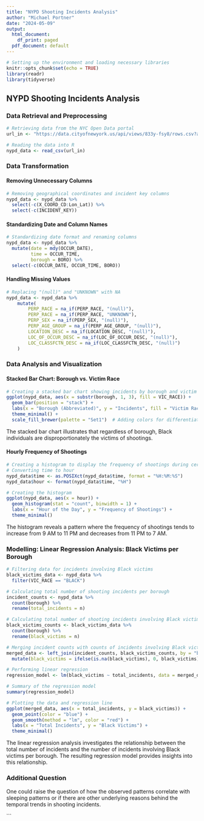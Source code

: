 ---
title: "NYPD Shooting Incidents Analysis"
author: "Michael Portner"
date: "2024-05-09"
output:
  html_document:
    df_print: paged
  pdf_document: default
---

```{r setup, include=FALSE}
# Setting up the environment and loading necessary libraries
knitr::opts_chunk$set(echo = TRUE)
library(readr)
library(tidyverse)
```

## NYPD Shooting Incidents Analysis

### Data Retrieval and Preprocessing

```{r get_gov_data, echo=FALSE}
# Retrieving data from the NYC Open Data portal
url_in <- "https://data.cityofnewyork.us/api/views/833y-fsy8/rows.csv?accessType=DOWNLOAD"

# Reading the data into R
nypd_data <- read_csv(url_in)
```

### Data Transformation

#### Removing Unnecessary Columns

```{r remove_geo, echo=TRUE}
# Removing geographical coordinates and incident key columns
nypd_data <- nypd_data %>%
  select(-c(X_COORD_CD:Lon_Lat)) %>% 
  select(-c(INCIDENT_KEY))
```

#### Standardizing Date and Column Names

```{r rename, echo=TRUE}
# Standardizing date format and renaming columns
nypd_data <- nypd_data %>%
  mutate(date = mdy(OCCUR_DATE), 
         time = OCCUR_TIME,
         borough = BORO) %>%
  select(-c(OCCUR_DATE, OCCUR_TIME, BORO))
```

#### Handling Missing Values

```{r replace_strings, echo=TRUE}
# Replacing "(null)" and "UNKNOWN" with NA
nypd_data <- nypd_data %>%
    mutate(
        PERP_RACE = na_if(PERP_RACE, "(null)"),
        PERP_RACE = na_if(PERP_RACE, "UNKNOWN"),
        PERP_SEX = na_if(PERP_SEX, "(null)"),
        PERP_AGE_GROUP = na_if(PERP_AGE_GROUP, "(null)"),
        LOCATION_DESC = na_if(LOCATION_DESC, "(null)"),
        LOC_OF_OCCUR_DESC = na_if(LOC_OF_OCCUR_DESC, "(null)"),
        LOC_CLASSFCTN_DESC = na_if(LOC_CLASSFCTN_DESC, "(null)")
    )
```

### Data Analysis and Visualization

#### Stacked Bar Chart: Borough vs. Victim Race {.center}


```{r plot_borough_victim_race, echo=TRUE}
# Creating a stacked bar chart showing incidents by borough and victim race
ggplot(nypd_data, aes(x = substr(borough, 1, 3), fill = VIC_RACE)) +
  geom_bar(position = "stack") +
  labs(x = "Borough (Abbreviated)", y = "Incidents", fill = "Victim Race") +
  theme_minimal() +
  scale_fill_brewer(palette = "Set1")  # Adding colors for differentiation
```

The stacked bar chart illustrates that regardless of borough, Black individuals are disproportionately the victims of shootings.

#### Hourly Frequency of Shootings

```{r histogram_shootings_hour, echo=TRUE}
# Creating a histogram to display the frequency of shootings during certain hours
# Converting time to hour
nypd_data$time <- as.POSIXct(nypd_data$time, format = "%H:%M:%S")
nypd_data$hour <- format(nypd_data$time, "%H")

# Creating the histogram
ggplot(nypd_data, aes(x = hour)) +
  geom_histogram(stat = "count", binwidth = 1) +
  labs(x = "Hour of the Day", y = "Frequency of Shootings") +
  theme_minimal()
```

The histogram reveals a pattern where the frequency of shootings tends to increase from 9 AM to 11 PM and decreases from 11 PM to 7 AM.

### Modelling: Linear Regression Analysis: Black Victims per Borough

```{r black_victims_regression, echo=TRUE}
# Filtering data for incidents involving Black victims
black_victims_data <- nypd_data %>%
  filter(VIC_RACE == "BLACK")

# Calculating total number of shooting incidents per borough
incident_counts <- nypd_data %>%
  count(borough) %>%
  rename(total_incidents = n)

# Calculating total number of shooting incidents involving Black victims per borough
black_victims_counts <- black_victims_data %>%
  count(borough) %>%
  rename(black_victims = n)

# Merging incident counts with counts of incidents involving Black victims by borough
merged_data <- left_join(incident_counts, black_victims_counts, by = "borough") %>%
  mutate(black_victims = ifelse(is.na(black_victims), 0, black_victims))

# Performing linear regression
regression_model <- lm(black_victims ~ total_incidents, data = merged_data)

# Summary of the regression model
summary(regression_model)

# Plotting the data and regression line
ggplot(merged_data, aes(x = total_incidents, y = black_victims)) +
  geom_point(color = "blue") +
  geom_smooth(method = "lm", color = "red") +
  labs(x = "Total Incidents", y = "Black Victims") +
  theme_minimal()
```

The linear regression analysis investigates the relationship between the total number of incidents and the number of incidents involving Black victims per borough. The resulting regression model provides insights into this relationship.

### Additional Question

One could raise the question of how the observed patterns correlate with sleeping patterns or if there are other underlying reasons behind the temporal trends in shooting incidents.

``` 